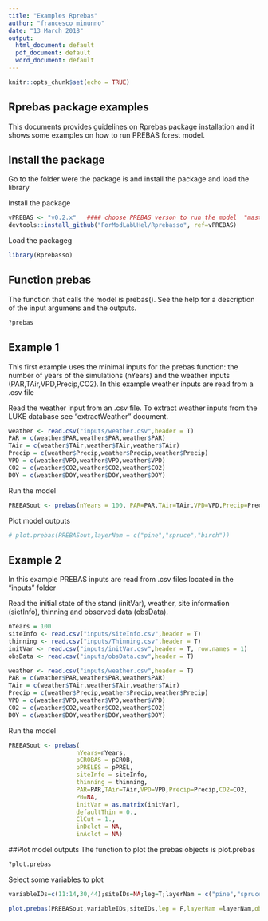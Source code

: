 ```yaml
---
title: "Examples Rprebas"
author: "francesco minunno"
date: "13 March 2018"
output:
  html_document: default
  pdf_document: default
  word_document: default
---
```


```r
knitr::opts_chunk$set(echo = TRUE)
```

## Rprebas package examples

This documents provides guidelines on Rprebas package installation and it shows some examples on how to run PREBAS forest model. 



## Install the package

Go to the folder were the package is and install the package and load the library

Install the package
```r
vPREBAS <- "v0.2.x"   #### choose PREBAS verson to run the model  "master"
devtools::install_github("ForModLabUHel/Rprebasso", ref=vPREBAS)
```

Load the packageg
```r
library(Rprebasso)
```


## Function prebas

The function that calls the model is prebas(). See the help for a description of the input argumens and the outputs.


```r
?prebas
```

## Example 1

This first example uses the minimal inputs for the prebas function: the number of years of the simulations (nYears) and the weather inputs (PAR,TAir,VPD,Precip,CO2).
In this example weather inputs are read from a .csv file


Read the weather input from an .csv file. To extract weather inputs from the LUKE database see "extractWeather" document.

```r
weather <- read.csv("inputs/weather.csv",header = T)
PAR = c(weather$PAR,weather$PAR,weather$PAR)
TAir = c(weather$TAir,weather$TAir,weather$TAir)
Precip = c(weather$Precip,weather$Precip,weather$Precip)
VPD = c(weather$VPD,weather$VPD,weather$VPD)
CO2 = c(weather$CO2,weather$CO2,weather$CO2)
DOY = c(weather$DOY,weather$DOY,weather$DOY)
```

Run the model
```r
PREBASout <- prebas(nYears = 100, PAR=PAR,TAir=TAir,VPD=VPD,Precip=Precip,CO2=CO2)
```

Plot model outputs
```r
# plot.prebas(PREBASout,layerNam = c("pine","spruce","birch"))
```



## Example 2

In this example PREBAS inputs are read from .csv files located in the "inputs" folder

Read the initial state of the stand (initVar), weather, site information (sietInfo), thinning and observed data (obsData).

```r
nYears = 100
siteInfo <- read.csv("inputs/siteInfo.csv",header = T)
thinning <- read.csv("inputs/Thinning.csv",header = T)
initVar <- read.csv("inputs/initVar.csv",header = T, row.names = 1)
obsData <- read.csv("inputs/obsData.csv",header = T)

weather <- read.csv("inputs/weather.csv",header = T)
PAR = c(weather$PAR,weather$PAR,weather$PAR)
TAir = c(weather$TAir,weather$TAir,weather$TAir)
Precip = c(weather$Precip,weather$Precip,weather$Precip)
VPD = c(weather$VPD,weather$VPD,weather$VPD)
CO2 = c(weather$CO2,weather$CO2,weather$CO2)
DOY = c(weather$DOY,weather$DOY,weather$DOY)
```


Run the model
```r
PREBASout <- prebas(
                   nYears=nYears,
                   pCROBAS = pCROB,
                   pPRELES = pPREL,
                   siteInfo = siteInfo,
                   thinning = thinning,
                   PAR=PAR,TAir=TAir,VPD=VPD,Precip=Precip,CO2=CO2,
                   P0=NA,
                   initVar = as.matrix(initVar),
                   defaultThin = 0.,
                   ClCut = 1.,
                   inDclct = NA,
                   inAclct = NA)
```


##Plot model outputs
The function to plot the prebas objects is plot.prebas
```r
?plot.prebas
```


Select some variables to plot 

```r
variableIDs=c(11:14,30,44);siteIDs=NA;leg=T;layerNam = c("pine","spruce","birch")

plot.prebas(PREBASout,variableIDs,siteIDs,leg = F,layerNam =layerNam,obsData = obsData)
```


